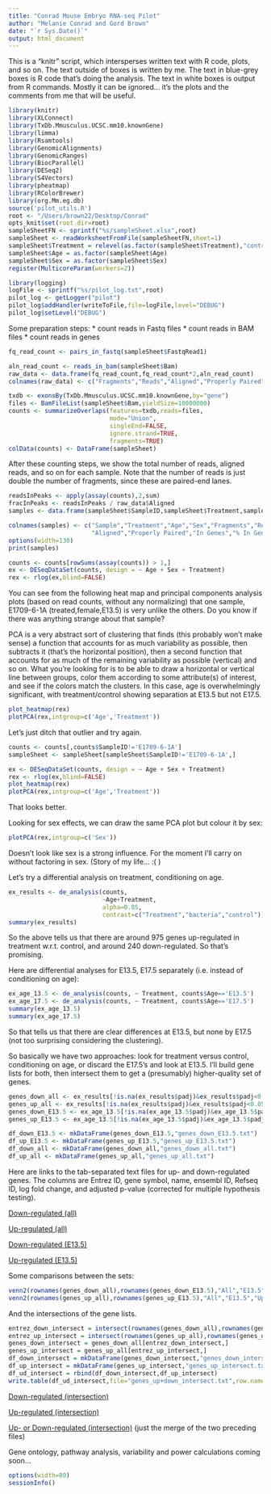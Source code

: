 ```yaml
---
title: "Conrad Mouse Embryo RNA-seq Pilot"
author: "Melanie Conrad and Gord Brown"
date: "`r Sys.Date()`"
output: html_document
---
```


This is a "knitr" script, which intersperses written text with R code, plots,
and so on.  The text outside of boxes is written by me.  The text in blue-grey
boxes is R code that's doing the analysis.  The text in white boxes is output
from R commands.  Mostly it can be ignored... it's the plots and the comments
from me that will be useful.


```r
library(knitr)
library(XLConnect)
library(TxDb.Mmusculus.UCSC.mm10.knownGene)
library(limma)
library(Rsamtools)
library(GenomicAlignments)
library(GenomicRanges)
library(BiocParallel)
library(DESeq2)
library(S4Vectors)
library(pheatmap)
library(RColorBrewer)
library(org.Mm.eg.db)
source('pilot_utils.R')
root <- "/Users/brown22/Desktop/Conrad"
opts_knit$set(root.dir=root)
sampleSheetFN <- sprintf("%s/sampleSheet.xlsx",root)
sampleSheet <- readWorksheetFromFile(sampleSheetFN,sheet=1)
sampleSheet$Treatment = relevel(as.factor(sampleSheet$Treatment),"control")
sampleSheet$Age = as.factor(sampleSheet$Age)
sampleSheet$Sex = as.factor(sampleSheet$Sex)
register(MulticoreParam(workers=2))

```

```r
library(logging)
logFile <- sprintf("%s/pilot_log.txt",root)
pilot_log <- getLogger("pilot")
pilot_log$addHandler(writeToFile,file=logFile,level="DEBUG")
pilot_log$setLevel("DEBUG")
```

Some preparation steps:
* count reads in Fastq files
* count reads in BAM files
* count reads in genes

```r
fq_read_count <- pairs_in_fastq(sampleSheet$FastqRead1)
```

```r
aln_read_count <- reads_in_bam(sampleSheet$Bam)
raw_data <- data.frame(fq_read_count,fq_read_count*2,aln_read_count)
colnames(raw_data) <- c("Fragments","Reads","Aligned","Properly Paired")
```

```r
txdb <- exonsBy(TxDb.Mmusculus.UCSC.mm10.knownGene,by="gene")
files <- BamFileList(sampleSheet$Bam,yieldSize=10000000)
counts <- summarizeOverlaps(features=txdb,reads=files,
                            mode="Union",
                            singleEnd=FALSE,
                            ignore.strand=TRUE,
                            fragments=TRUE)
colData(counts) <- DataFrame(sampleSheet)
```

After these counting steps, we show the total number of reads, aligned reads,
and so on for each sample.  Note that the number of reads is just double the
number of fragments, since these are paired-end lanes.
```r
readsInPeaks <- apply(assay(counts),2,sum)
fracInPeaks <- readsInPeaks / raw_data$Aligned
samples <- data.frame(sampleSheet$SampleID,sampleSheet$Treatment,sampleSheet$Age,sampleSheet$Sex,raw_data,readsInPeaks,format(readsInPeaks/raw_data$Aligned*100,digits=3))

colnames(samples) <- c("Sample","Treatment","Age","Sex","Fragments","Reads",
                       "Aligned","Properly Paired","In Genes","% In Genes")
options(width=130)
print(samples)
```

```r
counts <- counts[rowSums(assay(counts)) > 1,]
ex <- DESeqDataSet(counts, design = ~ Age + Sex + Treatment)
rex <- rlog(ex,blind=FALSE)
```

You can see from the following heat map and principal components analysis
plots (based on read counts, without
any normalizing) that one sample, E1709-6-1A (treated,female,E13.5) is very
unlike the others.  Do you know if there was anything strange about that
sample?

PCA is a very abstract sort of
clustering that finds (this probably won't make sense) a function that
accounts for as much variability as possible, then subtracts it (that's the
horizontal position), then a second function that accounts for as much of
the remaining variability as possible (vertical) and so on.  What you're
looking for is to be able to draw a horizontal or vertical line between groups,
color them according to some attribute(s) of interest, and see if the colors
match the clusters.  In this case, age is overwhelmingly significant, with
treatment/control showing separation at E13.5 but not E17.5.

```r
plot_heatmap(rex)
plotPCA(rex,intgroup=c('Age','Treatment'))
```

Let's just ditch that outlier and try again.
```r
counts <- counts[,counts$SampleID!='E1709-6-1A']
sampleSheet <- sampleSheet[sampleSheet$SampleID!='E1709-6-1A',]
```

```r
ex <- DESeqDataSet(counts, design = ~ Age + Sex + Treatment)
rex <- rlog(ex,blind=FALSE)
plot_heatmap(rex)
plotPCA(rex,intgroup=c('Age','Treatment'))
```

That looks better.

Looking for sex effects, we can draw the same PCA plot but colour it by
sex:

```r
plotPCA(rex,intgroup=c('Sex'))
```

Doesn't look like sex is a strong influence.
For the moment I'll carry on without factoring in sex.
(Story of my life... :( )

Let's try a differential analysis on treatment, conditioning on age.

```r
ex_results <- de_analysis(counts,
                          ~Age+Treatment,
                          alpha=0.05,
                          contrast=c("Treatment","bacteria","control"))
summary(ex_results)
```

So the above tells us that there are around 975 genes up-regulated in treatment
w.r.t. control, and around 240 down-regulated.  So that's promising.


Here are differential analyses for E13.5, E17.5 separately (i.e. instead of
conditioning on age):
```r
ex_age_13.5 <- de_analysis(counts, ~ Treatment, counts$Age=='E13.5')
ex_age_17.5 <- de_analysis(counts, ~ Treatment, counts$Age=='E17.5')
summary(ex_age_13.5)
summary(ex_age_17.5)
```

So that tells us that there are clear differences at E13.5, but none by
E17.5 (not too surprising considering the clustering).

So basically we have two approaches: look for treatment versus control,
conditioning on age, or discard the E17.5's and look at E13.5.  I'll build
gene lists for both, then intersect them to get a (presumably) higher-quality
set of genes.

```r
genes_down_all <- ex_results[!is.na(ex_results$padj)&ex_results$padj<0.05&ex_results$log2FoldChange<0,]
genes_up_all <- ex_results[!is.na(ex_results$padj)&ex_results$padj<0.05&ex_results$log2FoldChange>0,]
genes_down_E13.5 <- ex_age_13.5[!is.na(ex_age_13.5$padj)&ex_age_13.5$padj<0.05&ex_age_13.5$log2FoldChange<0,]
genes_up_E13.5 <- ex_age_13.5[!is.na(ex_age_13.5$padj)&ex_age_13.5$padj<0.05&ex_age_13.5$log2FoldChange>0,]

df_down_E13.5 <- mkDataFrame(genes_down_E13.5,"genes_down_E13.5.txt")
df_up_E13.5 <- mkDataFrame(genes_up_E13.5,"genes_up_E13.5.txt")
df_down_all <- mkDataFrame(genes_down_all,"genes_down_all.txt")
df_up_all <- mkDataFrame(genes_up_all,"genes_up_all.txt")
```

Here are links to the tab-separated text files for up- and down-regulated
genes.  The columns are Entrez ID, gene symbol, name, ensembl ID, Refseq ID,
log fold change, and adjusted p-value (corrected for multiple hypothesis
testing).

<a href="genes_down_all.txt">Down-regulated (all)</a>

<a href="genes_up_all.txt">Up-regulated (all)</a>

<a href="genes_down_E13.5.txt">Down-regulated (E13.5)</a>

<a href="genes_up_E13.5.txt">Up-regulated (E13.5)</a>

Some comparisons between the sets:
```r
venn2(rownames(genes_down_all),rownames(genes_down_E13.5),"All","E13.5","Down-regulated: All vs E13.5")
venn2(rownames(genes_up_all),rownames(genes_up_E13.5),"All","E13.5","Up-regulated: All vs E13.5")
```

And the intersections of the gene lists.
```r
entrez_down_intersect = intersect(rownames(genes_down_all),rownames(genes_down_E13.5))
entrez_up_intersect = intersect(rownames(genes_up_all),rownames(genes_up_E13.5))
genes_down_intersect = genes_down_all[entrez_down_intersect,]
genes_up_intersect = genes_up_all[entrez_up_intersect,]
df_down_intersect = mkDataFrame(genes_down_intersect,"genes_down_intersect.txt")
df_up_intersect = mkDataFrame(genes_up_intersect,"genes_up_intersect.txt")
df_ud_intersect = rbind(df_down_intersect,df_up_intersect)
write.table(df_ud_intersect,file="genes_up+down_intersect.txt",row.names=FALSE,col.names=TRUE,quote=FALSE,sep='\t')
```
<a href="genes_down_intersect.txt">Down-regulated (intersection)</a>

<a href="genes_up_intersect.txt">Up-regulated (intersection)</a>

<a href="genes_up+down_intersect.txt">Up- or Down-regulated (intersection)</a> (just the merge of the two preceding files)

Gene ontology, pathway analysis, variability and power calculations coming soon...

```r
options(width=80)
sessionInfo()
```
